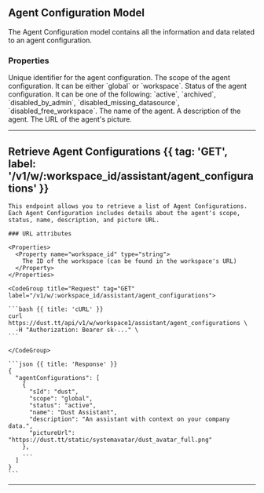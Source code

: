 ## Agent Configuration Model

The Agent Configuration model contains all the information and data related to an agent configuration.

### Properties

<Properties>
  <Property name="sId" type="string">
    Unique identifier for the agent configuration.
  </Property>
  <Property name="scope" type="AgentConfigurationScope">
    The scope of the agent configuration. It can be either `global` or
    `workspace`.
  </Property>
  <Property name="status" type="AgentConfigurationStatus">
    Status of the agent configuration. It can be one of the following: `active`,
    `archived`, `disabled_by_admin`, `disabled_missing_datasource`,
    `disabled_free_workspace`.
  </Property>
  <Property name="name" type="string">
    The name of the agent.
  </Property>
  <Property name="description" type="string">
    A description of the agent.
  </Property>
  <Property name="pictureUrl" type="string">
    The URL of the agent's picture.
  </Property>
</Properties>

---

## Retrieve Agent Configurations {{ tag: 'GET', label: '/v1/w/:workspace_id/assistant/agent_configurations' }}

<Row>
  <Col>

    This endpoint allows you to retrieve a list of Agent Configurations. Each Agent Configuration includes details about the agent's scope, status, name, description, and picture URL.

    ### URL attributes

    <Properties>
      <Property name="workspace_id" type="string">
        The ID of the workspace (can be found in the workspace's URL)
      </Property>
    </Properties>

  </Col>
  <Col sticky>

    <CodeGroup title="Request" tag="GET" label="/v1/w/:workspace_id/assistant/agent_configurations">

    ```bash {{ title: 'cURL' }}
    curl https://dust.tt/api/v1/w/workspace1/assistant/agent_configurations \
      -H "Authorization: Bearer sk-..." \
    ```

    </CodeGroup>

    ```json {{ title: 'Response' }}
    {
      "agentConfigurations": [
        {
          "sId": "dust",
          "scope": "global",
          "status": "active",
          "name": "Dust Assistant",
          "description": "An assistant with context on your company data.",
          "pictureUrl": "https://dust.tt/static/systemavatar/dust_avatar_full.png"
        },
        ...
      ]
    }
    ```

  </Col>
</Row>

---
